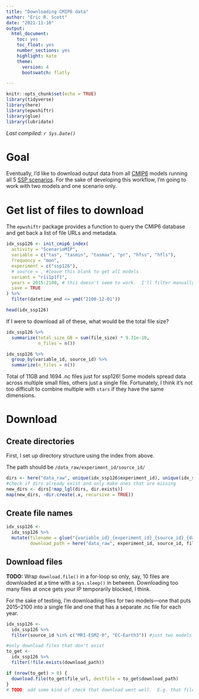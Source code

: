 ```yaml
---
title: "Downloading CMIP6 data"
author: "Eric R. Scott"
date: "2021-11-10"
output: 
  html_document: 
    toc: yes
    toc_float: yes
    number_sections: yes
    highlight: kate
    theme:
      version: 4
      bootswatch: flatly

---
```


```r
knitr::opts_chunk$set(echo = TRUE)
library(tidyverse)
library(here)
library(epwshiftr)
library(glue)
library(lubridate)
```

*Last compiled: `r Sys.Date()`*

# Goal

Eventually, I'd like to download output data from all [CMIP6](https://www.wcrp-climate.org/wgcm-cmip/wgcm-cmip6) models running all 5 [SSP scenarios](https://www.carbonbrief.org/explainer-how-shared-socioeconomic-pathways-explore-future-climate-change).  For the sake of developing this workflow, I'm going to work with two models and one scenario only.

# Get list of files to download

The `epwshiftr` package provides a function to query the CMIP6 database and get back a list of file URLs and metadata.

```r
idx_ssp126 <- init_cmip6_index(
  activity = "ScenarioMIP",
  variable = c("tas", "tasmin", "tasmax", "pr", "hfss", "hfls"),
  frequency = "mon",
  experiment = c("ssp126"),
  # source = , #leave this blank to get all models
  variant = "r1i1p1f1",
  years = 2015:2100, # this doesn't seem to work.  I'll filter manually
  save = TRUE
) %>%
  filter(datetime_end <= ymd("2100-12-01"))

head(idx_ssp126)
```

If I were to download all of these, what would be the total file size?

```r
idx_ssp126 %>% 
  summarize(total_size_GB = sum(file_size) * 9.31e-10,
            n_files = n())

idx_ssp126 %>% 
  group_by(variable_id, source_id) %>% 
  summarize(n_files = n())
```

Total of 11GB and 1694 .nc files just for ssp126!  Some models spread data across multiple small files, others just a single file.  Fortunately, I think it's not too difficult to combine multiple with `stars` if they have the same dimensions.

# Download

## Create directories

First, I set up directory structure using the index from above.

The path should be `/data_raw/experiment_id/source_id/`

```r
dirs <- here("data_raw", unique(idx_ssp126$experiment_id), unique(idx_ssp126$source_id))
#check if dirs already exist and only make ones that are missing
new_dirs <- dirs[!map_lgl(dirs, dir.exists)]
map(new_dirs, ~dir.create(.x, recursive = TRUE))
```

## Create file names

```r
idx_ssp126 <-
  idx_ssp126 %>% 
  mutate(filename = glue("{variable_id}_{experiment_id}_{source_id}_{datetime_start}_{datetime_end}.nc"),
         download_path = here("data_raw", experiment_id, source_id, filename))
```

## Download files

**TODO:** Wrap `download.file()` in a for-loop so only, say, 10 files are downloaded at a time with a `Sys.sleep()` in between.  Downloading too many files at once gets your IP temporarily blocked, I think.

For the sake of testing, I'm downloading files for two models---one that puts 2015--2100 into a single file and one that has a separate .nc file for each year.

```r
idx_ssp126 <- 
  idx_ssp126 %>%
  filter(source_id %in% c("MRI-ESM2-0", "EC-Earth3")) #just two models for example

#only download files that don't exist
to_get <- 
  idx_ssp126 %>%
  filter(!file.exists(download_path))

if (nrow(to_get) > 0) {
  download.file(to_get$file_url, destfile = to_get$download_path)
}
# TODO: add some kind of check that download went well.  E.g. that file sizes match what's in idx_ssp126
```


